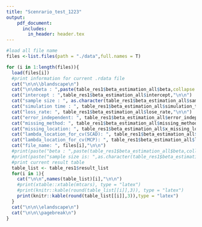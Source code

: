 ```yaml
---
title: "Scenrario_test_1223"
output: 
    pdf_document:
      includes:
        in_header: header.tex
---
```


```r
#load all file name
files <-list.files(path = "./data",full.names = T)

for (i in 1:length(files)){
  load(files[i])
  #print information for current .rdata file
  cat("\n\n\\blandscape\n")
  cat("\n\nbeta : ",paste(table_res1$beta_estimation_all$beta,collapse = " "),"\n\n")
  cat("intercept : ",table_res1$beta_estimation_all$intercept,"\n\n")
  cat("sample size : ", as.character(table_res1$beta_estimation_all$sample_size),"\n\n")
  cat("simulation time : ", table_res1$beta_estimation_all$simulation_time,"\n\n")
  cat("loss_rate: ", table_res1$beta_estimation_all$lose_rate,"\n\n")
  cat("error_independent: ", table_res1$beta_estimation_all$error_independent,"\n\n")
  cat("missing_method: ", table_res1$beta_estimation_all$missing_method,"\n\n")
  cat("missing_location: ", table_res1$beta_estimation_all$x_missing_location,"\n\n")
  cat("lambda_location_for_cv(SCAD): ", table_res1$beta_estimation_all$lambda_location_SCAD,"\n\n")
  cat("lambda_location_for_cv(MCP): ", table_res1$beta_estimation_all$lambda_location_MCP,"\n\n")
  cat("file_name: ", files[i],"\n\n")
  #print(paste("beta : ",paste(table_res1$beta_estimation_all$beta,collapse = " ")))
  #print(paste("sample size is: ",as.character(table_res1$beta_estimation_all$sample_size)))
  #print current result table
  table_list <- table_res1$result_list
  for(i in 1){
    cat("\n\n",names(table_list)[i],"\n\n")
    #print(xtable::xtable(mtcars), type = "latex")
    #print(knitr::kable(round(table_list[[i]],3)), type = "latex")
    print(knitr::kable(round(table_list[[i]],3)),type = "latex")
  }
  cat("\n\n\\elandscape\n")
  cat("\n\n\\pagebreak\n")
}
```




